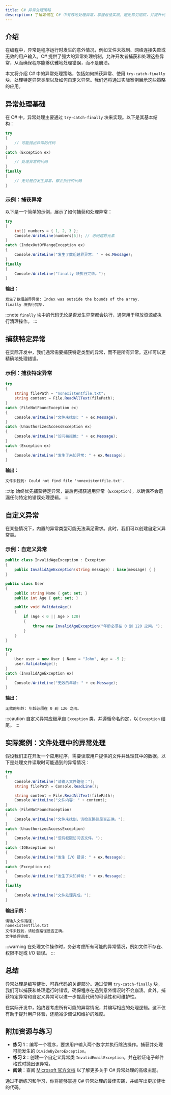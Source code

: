 ```yaml
---
title: C# 异常处理策略
description: 了解如何在 C# 中有效地处理异常，掌握最佳实践，避免常见陷阱，并提升代码的健壮性。
---
```


## 介绍

在编程中，异常是程序运行时发生的意外情况，例如文件未找到、网络连接失败或无效的用户输入。C# 提供了强大的异常处理机制，允许开发者捕获和处理这些异常，从而确保程序能够优雅地处理错误，而不是崩溃。

本文将介绍 C# 中的异常处理策略，包括如何捕获异常、使用 `try-catch-finally` 块、处理特定异常类型以及如何自定义异常。我们还将通过实际案例展示这些策略的应用。

## 异常处理基础

在 C# 中，异常处理主要通过 `try-catch-finally` 块来实现。以下是其基本结构：

```csharp
try
{
    // 可能抛出异常的代码
}
catch (Exception ex)
{
    // 处理异常的代码
}
finally
{
    // 无论是否发生异常，都会执行的代码
}
```

### 示例：捕获异常

以下是一个简单的示例，展示了如何捕获和处理异常：

```csharp
try
{
    int[] numbers = { 1, 2, 3 };
    Console.WriteLine(numbers[5]); // 访问越界元素
}
catch (IndexOutOfRangeException ex)
{
    Console.WriteLine("发生了数组越界异常: " + ex.Message);
}
finally
{
    Console.WriteLine("finally 块执行完毕。");
}
```

**输出：**
```
发生了数组越界异常: Index was outside the bounds of the array.
finally 块执行完毕.
```

:::note
`finally` 块中的代码无论是否发生异常都会执行，通常用于释放资源或执行清理操作。
:::

## 捕获特定异常

在实际开发中，我们通常需要捕获特定类型的异常，而不是所有异常。这样可以更精确地处理错误。

### 示例：捕获特定异常

```csharp
try
{
    string filePath = "nonexistentfile.txt";
    string content = File.ReadAllText(filePath);
}
catch (FileNotFoundException ex)
{
    Console.WriteLine("文件未找到: " + ex.Message);
}
catch (UnauthorizedAccessException ex)
{
    Console.WriteLine("访问被拒绝: " + ex.Message);
}
catch (Exception ex)
{
    Console.WriteLine("发生了未知异常: " + ex.Message);
}
```

**输出：**
```
文件未找到: Could not find file 'nonexistentfile.txt'.
```

:::tip
始终优先捕获特定异常，最后再捕获通用异常（`Exception`），以确保不会遗漏任何特定的错误处理逻辑。
:::

## 自定义异常

在某些情况下，内置的异常类型可能无法满足需求。此时，我们可以创建自定义异常类。

### 示例：自定义异常

```csharp
public class InvalidAgeException : Exception
{
    public InvalidAgeException(string message) : base(message) { }
}

public class User
{
    public string Name { get; set; }
    public int Age { get; set; }

    public void ValidateAge()
    {
        if (Age < 0 || Age > 120)
        {
            throw new InvalidAgeException("年龄必须在 0 到 120 之间。");
        }
    }
}

try
{
    User user = new User { Name = "John", Age = -5 };
    user.ValidateAge();
}
catch (InvalidAgeException ex)
{
    Console.WriteLine("无效的年龄: " + ex.Message);
}
```

**输出：**
```
无效的年龄: 年龄必须在 0 到 120 之间。
```

:::caution
自定义异常应继承自 `Exception` 类，并遵循命名约定，以 `Exception` 结尾。
:::

## 实际案例：文件处理中的异常处理

假设我们正在开发一个应用程序，需要读取用户提供的文件并处理其中的数据。以下是处理文件读取时可能遇到的异常情况：

```csharp
try
{
    Console.WriteLine("请输入文件路径：");
    string filePath = Console.ReadLine();

    string content = File.ReadAllText(filePath);
    Console.WriteLine("文件内容: " + content);
}
catch (FileNotFoundException)
{
    Console.WriteLine("文件未找到，请检查路径是否正确。");
}
catch (UnauthorizedAccessException)
{
    Console.WriteLine("没有权限访问该文件。");
}
catch (IOException ex)
{
    Console.WriteLine("发生 I/O 错误: " + ex.Message);
}
catch (Exception ex)
{
    Console.WriteLine("发生了未知异常: " + ex.Message);
}
finally
{
    Console.WriteLine("文件处理完成。");
}
```

**输出示例：**
```
请输入文件路径：
nonexistentfile.txt
文件未找到，请检查路径是否正确。
文件处理完成.
```

:::warning
在处理文件操作时，务必考虑所有可能的异常情况，例如文件不存在、权限不足或 I/O 错误。
:::

## 总结

异常处理是编写健壮、可靠代码的关键部分。通过使用 `try-catch-finally` 块，我们可以捕获和处理运行时错误，确保程序在遇到意外情况时不会崩溃。此外，捕获特定异常和自定义异常可以进一步提高代码的可读性和可维护性。

在实际开发中，始终要考虑所有可能的异常情况，并编写相应的处理逻辑。这不仅有助于提升用户体验，还能减少调试和维护的难度。

## 附加资源与练习

- **练习 1**：编写一个程序，要求用户输入两个数字并执行除法操作。捕获并处理可能发生的 `DivideByZeroException`。
- **练习 2**：创建一个自定义异常类 `InvalidEmailException`，并在验证电子邮件格式时抛出该异常。
- **阅读**：查阅 [Microsoft 官方文档](https://learn.microsoft.com/en-us/dotnet/csharp/programming-guide/exceptions/) 以了解更多关于 C# 异常处理的高级主题。

通过不断练习和学习，你将能够掌握 C# 异常处理的最佳实践，并编写出更加健壮的代码。